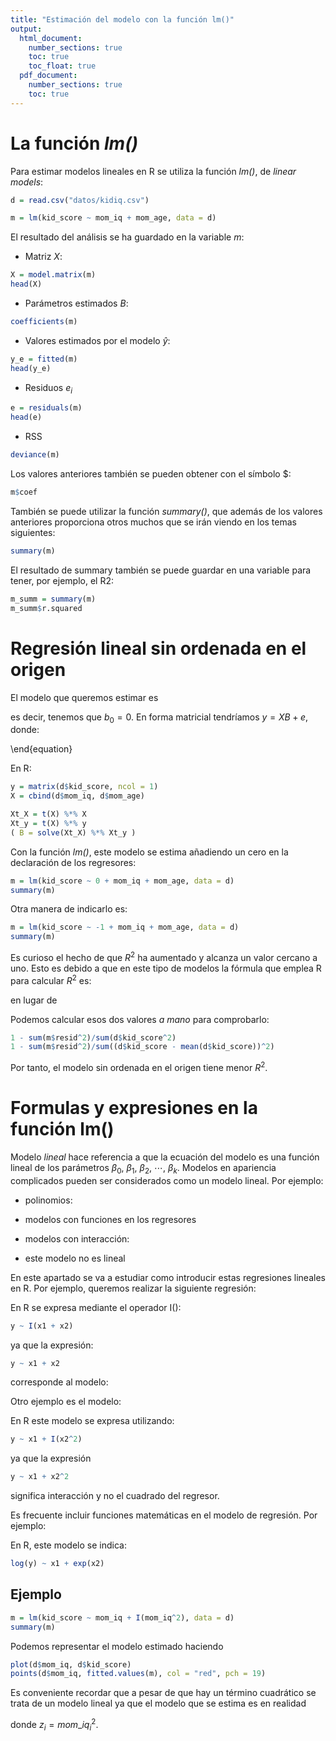 ```yaml
---
title: "Estimación del modelo con la función lm()"
output: 
  html_document:
    number_sections: true
    toc: true
    toc_float: true
  pdf_document:
    number_sections: true
    toc: true
---
```



# La función *lm()*

Para estimar modelos lineales en R se utiliza la función *lm()*, de *linear models*:

```r
d = read.csv("datos/kidiq.csv")
```

```r
m = lm(kid_score ~ mom_iq + mom_age, data = d)
```

El resultado del análisis se ha guardado en la variable *m*:

- Matriz $X$:

```r
X = model.matrix(m)
head(X)
```

- Parámetros estimados $B$:

```r
coefficients(m)
```

- Valores estimados por el modelo $\hat y$:

```r
y_e = fitted(m)
head(y_e)
```

- Residuos $e_i$

```r
e = residuals(m)
head(e)
```

- RSS

```r
deviance(m)
```

Los valores anteriores también se pueden obtener con el símbolo $:

```r
m$coef
```

También se puede utilizar la función *summary()*, que además de los valores anteriores proporciona otros muchos que se irán viendo en los temas siguientes:

```r
summary(m)
```

El resultado de summary también se puede guardar en una variable para tener, por ejemplo, el R2:

```r
m_summ = summary(m)
m_summ$r.squared
```

# Regresión lineal sin ordenada en el origen

El modelo que queremos estimar es

\begin{equation}
y_i = b_1 x_{1i} + b_2 x_{2i} + b_3 x_{3i} + e_i, \ i = 1,2,\cdots,n
\end{equation}

es decir, tenemos que $b_0 = 0$. En forma matricial tendríamos $y = X B + e$, donde:

\begin{equation}
X = 
\begin{bmatrix}
x_{11} & x_{21} & x_{31} \\
x_{12} & x_{22} & x_{32} \\
\cdots &\cdots & \cdots \\
x_{1n} & x_{2n} & x_{3n} \\
\end{bmatrix}
, \
B = 
\begin{bmatrix}
b_1 \\ b_2 \\ b_3
\end{bmatrix}
\end{equation}

En R:

```r
y = matrix(d$kid_score, ncol = 1)
X = cbind(d$mom_iq, d$mom_age)

Xt_X = t(X) %*% X
Xt_y = t(X) %*% y
( B = solve(Xt_X) %*% Xt_y )
```

Con la función *lm()*, este modelo se estima añadiendo un cero en la declaración de los regresores:

```r
m = lm(kid_score ~ 0 + mom_iq + mom_age, data = d)
summary(m)
```

Otra manera de indicarlo es:

```r
m = lm(kid_score ~ -1 + mom_iq + mom_age, data = d)
summary(m)
```

Es curioso el hecho de que $R^2$ ha aumentado y alcanza un valor cercano a uno. Esto es debido a que en este tipo de modelos la fórmula que emplea R para calcular $R^2$ es:

\begin{equation}
R_0^2 = 1 - \frac{\sum (y_i - \hat y_i)^2}{\sum y_i^2}
\end{equation}

en lugar de

\begin{equation}
R^2 = 1 - \frac{\sum (y_i - \hat y_i)^2}{\sum (y_i - \bar y)^2}
\end{equation}

Podemos calcular esos dos valores *a mano* para comprobarlo:

```r
1 - sum(m$resid^2)/sum(d$kid_score^2)
1 - sum(m$resid^2)/sum((d$kid_score - mean(d$kid_score))^2)
```

Por tanto, el modelo sin ordenada en el origen tiene menor $R^2$.

# Formulas y expresiones en la función lm()

Modelo *lineal* hace referencia a que la ecuación del modelo es una función lineal de los parámetros $\beta_0$, $\beta_1$, $\beta_2$, $\cdots$, $\beta_k$. Modelos en apariencia complicados pueden ser considerados como un modelo lineal. Por ejemplo:

- polinomios:

\begin{equation}
y = b_0 + b_1 x + b_2 x^2 + e \Rightarrow y = b_0 + b_1 x_1 + b_2 x_2
\end{equation}

- modelos con funciones en los regresores

\begin{equation}
y = b_0 + b_1 x + b_2 log x + e \Rightarrow y = b_0 + b_1 x_1 + b_2 x_2
\end{equation}

- modelos con interacción:

\begin{equation}
y = b_0 + b_1 x_1 + b_2 x_2 + b_3 x_1 x_2 + e 
\end{equation}

- este modelo no es lineal

\begin{equation}
y = b_0 + b_1 x^{b_2} + e
\end{equation}

En este apartado se va a estudiar como introducir estas regresiones lineales en R. Por ejemplo, queremos realizar la siguiente regresión:

\begin{equation}
y_i = b_0 + b_1 (x_{1i} + x_{2i}) + e_i
\end{equation}

En R se expresa mediante el operador $\mathrm I()$:

```r
y ~ I(x1 + x2)
```

ya que la expresión:

```r
y ~ x1 + x2
```

corresponde al modelo:

\begin{equation}
y_i = b_0 + b_1 x_{1i} + b_2 x_{2i} + e_i
\end{equation}

Otro ejemplo es el modelo:

\begin{equation}
y_i = b_0 + b_1 x_{1i} + b_2 x_{1i}^2 + e_i
\end{equation}

En R este modelo se expresa utilizando:

```r
y ~ x1 + I(x2^2)
```

ya que la expresión

```r
y ~ x1 + x2^2
```

significa interacción y no el cuadrado del regresor.

Es frecuente incluir funciones matemáticas en el modelo de regresión. Por ejemplo:

\begin{equation}
\log(y_i) = b_0 + b_1 x_{1i} + b_2 e^{x_{2i}} + e_i
\end{equation}

En R, este modelo se indica:

```r
log(y) ~ x1 + exp(x2)
```

## Ejemplo


```r
m = lm(kid_score ~ mom_iq + I(mom_iq^2), data = d)
summary(m)
```

Podemos representar el modelo estimado haciendo

```r
plot(d$mom_iq, d$kid_score)
points(d$mom_iq, fitted.values(m), col = "red", pch = 19)
```

Es conveniente recordar que a pesar de que hay un término cuadrático se trata de un modelo lineal ya que el modelo que se estima es en realidad

\begin{equation}
kid\_score_i = b_0 + b_1 mom\_iq_i + b_2 z_i + e_i
\end{equation}

donde $z_i = mom\_iq_i^2$.
